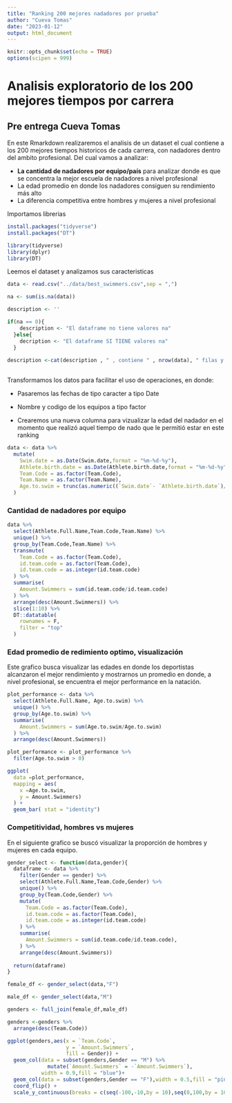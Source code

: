 ```yaml
---
title: "Ranking 200 mejores nadadores por prueba"
author: "Cueva Tomas"
date: "2023-01-12"
output: html_document
---
```


```r
knitr::opts_chunk$set(echo = TRUE)
options(scipen = 999)
```

# Analisis exploratorio de los 200 mejores tiempos por carrera

## Pre entrega Cueva Tomas

En este Rmarkdown realizaremos el analisis de un dataset el cual contiene a los 200 mejores tiempos historicos de cada carrera, con nadadores dentro del ambito profesional. Del cual vamos a analizar:

-   **La cantidad de nadadores por equipo/país** para analizar donde es que se concentra la mejor escuela de nadadores a nivel profesional
-   La edad promedio en donde los nadadores consiguen su rendimiento más alto
-   La diferencia competitiva entre hombres y mujeres a nivel profesional

Importamos librerias

```r
install.packages("tidyverse")
install.packages("DT")

library(tidyverse)
library(dplyr)
library(DT)
```

Leemos el dataset y analizamos sus caracteristicas

```r
data <- read.csv("../data/best_swimmers.csv",sep = ",")

na <- sum(is.na(data))

description <- ''

if(na == 0){
    description <- "El dataframe no tiene valores na"
  }else{
    decription <- "El dataframe SI TIENE valores na"
  }
  
description <-cat(description , " , contiene " , nrow(data), " filas y ",ncol(data), " columnas",", con las siguientes variables: ",names(data))
  
```

Transformamos los datos para facilitar el uso de operaciones, en donde:

-   Pasaremos las fechas de tipo caracter a tipo Date

-   Nombre y codigo de los equipos a tipo factor

-   Crearemos una nueva columna para vizualizar la edad del nadador en el momento que realizó aquel tiempo de nado que le permitió estar en este ranking

```r

data <- data %>%   
  mutate(
    Swim.date = as.Date(Swim.date,format = "%m-%d-%y"),
    Athlete.birth.date = as.Date(Athlete.birth.date,format = "%m-%d-%y"),
    Team.Code = as.factor(Team.Code),
    Team.Name = as.factor(Team.Name),
    Age.to.swim = trunc(as.numeric((`Swim.date`- `Athlete.birth.date`)/365))
  )
```

### Cantidad de nadadores por equipo

```r

data %>% 
  select(Athlete.Full.Name,Team.Code,Team.Name) %>%
  unique() %>% 
  group_by(Team.Code,Team.Name) %>% 
  transmute(
    Team.Code = as.factor(Team.Code),
    id.team.code = as.factor(Team.Code),
    id.team.code = as.integer(id.team.code)
  ) %>% 
  summarise(
    Amount.Swimmers = sum(id.team.code/id.team.code)
  ) %>% 
  arrange(desc(Amount.Swimmers)) %>% 
  slice(1:10) %>% 
  DT::datatable(
    rownames = F,
    filter = "top"
  )
```

### Edad promedio de redimiento optimo, visualización

Este grafico busca visualizar las edades en donde los deportistas alcanzaron el mejor rendimiento y mostrarnos un promedio en donde, a nivel profesional, se encuentra el mejor performance en la natación.

```r

plot_performance <- data %>% 
  select(Athlete.Full.Name, Age.to.swim) %>%
  unique() %>% 
  group_by(Age.to.swim) %>% 
  summarise(
    Amount.Swimmers = sum(Age.to.swim/Age.to.swim)
  ) %>% 
  arrange(desc(Amount.Swimmers))

plot_performance <- plot_performance %>% 
  filter(Age.to.swim > 0)

ggplot(
  data =plot_performance,
  mapping = aes(
    x =Age.to.swim,
    y = Amount.Swimmers)
  ) +
  geom_bar( stat = "identity")

```

### Competitividad, hombres vs mujeres

En el siguiente grafico se buscó visualizar la proporción de hombres y mujeres en cada equipo.

```r
gender_select <- function(data,gender){
  dataframe <- data %>% 
    filter(Gender == gender) %>% 
    select(Athlete.Full.Name,Team.Code,Gender) %>%
    unique() %>% 
    group_by(Team.Code,Gender) %>% 
    mutate(
      Team.Code = as.factor(Team.Code),
      id.team.code = as.factor(Team.Code),
      id.team.code = as.integer(id.team.code)
    ) %>% 
    summarise(
      Amount.Swimmers = sum(id.team.code/id.team.code),
    ) %>% 
    arrange(desc(Amount.Swimmers))
  
  return(dataframe)
}
```

```r
female_df <- gender_select(data,"F")

male_df <- gender_select(data,"M")

genders <- full_join(female_df,male_df)

genders <-genders %>% 
  arrange(desc(Team.Code))

ggplot(genders,aes(x = `Team.Code`,
                   y = `Amount.Swimmers`,
                   fill = Gender)) +
  geom_col(data = subset(genders,Gender == "M") %>% 
             mutate(`Amount.Swimmers` = -`Amount.Swimmers`),
           width = 0.9,fill = "blue")+
  geom_col(data = subset(genders,Gender == "F"),width = 0.5,fill = "pink")+
  coord_flip() +
  scale_y_continuous(breaks = c(seq(-100,-10,by = 10),seq(0,100,by = 10)),labels = c(seq(-100,-10,by = 10)* -1,seq(0,100,by = 10)))

```
